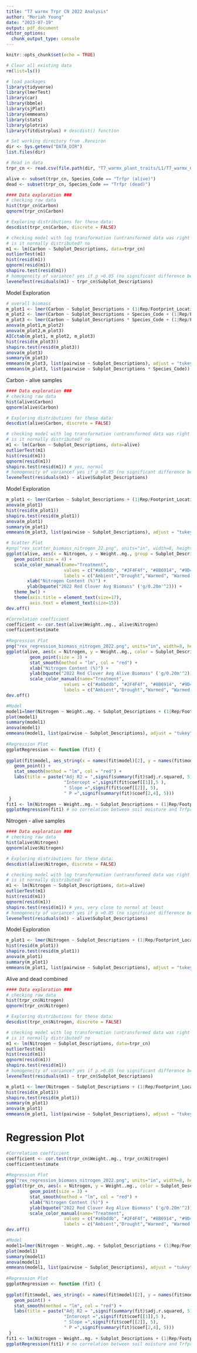 ```yaml
---
title: "T7 warmx Trpr CN 2022 Analysis"
author: "Moriah Young"
date: "2023-07-19"
output: pdf_document
editor_options: 
  chunk_output_type: console
---
```


```r
knitr::opts_chunk$set(echo = TRUE)
```

```r
# Clear all existing data
rm(list=ls())

# load packages
library(tidyverse)
library(lmerTest)
library(car)
library(bbmle)
library(sjPlot)
library(emmeans)
library(stats)
library(plotrix)
library(fitdistrplus) # descdist() function

# Set working directory from .Renviron
dir <- Sys.getenv("DATA_DIR")
list.files(dir)

# Read in data
trpr_cn <- read.csv(file.path(dir, "T7_warmx_plant_traits/L1/T7_warmx_CN_Trpr_2022_L1.csv")) # 2022 CN Trpr data

alive <- subset(trpr_cn, Species_Code == "Trfpr (alive)")
dead <- subset(trpr_cn, Species_Code == "Trfpr (dead)")

```

```r
#### Data exploration ###
# checking raw data
hist(trpr_cn$Carbon)
qqnorm(trpr_cn$Carbon)

# Exploring distributions for these data:
descdist(trpr_cn$Carbon, discrete = FALSE)

# checking model with log transformation (untransformed data was right skewed)
# is it normally distributed? no
m1 <- lm(Carbon ~ Subplot_Descriptions, data=trpr_cn)
outlierTest(m1)
hist(resid(m1))
qqnorm(resid(m1))
shapiro.test(resid(m1))
# homogeneity of variance? yes if p >0.05 (no significant difference between the group variances)
leveneTest(residuals(m1) ~ trpr_cn$Subplot_Descriptions)

```

Model Exploration
```r
# overall biomass
m_plot1 <- lmer(Carbon ~ Subplot_Descriptions + (1|Rep/Footprint_Location), data=trpr_cn, REML=F)
m_plot2 <- lmer(Carbon ~ Subplot_Descriptions + Species_Code + (1|Rep/Footprint_Location), data=trpr_cn, REML=F)
m_plot3 <- lmer(Carbon ~ Subplot_Descriptions * Species_Code + (1|Rep/Footprint_Location), data=trpr_cn, REML=F)
anova(m_plot1,m_plot2)
anova(m_plot2,m_plot3)
AICctab(m_plot1, m_plot2, m_plot3)
hist(resid(m_plot3))
shapiro.test(resid(m_plot3))
anova(m_plot3)
summary(m_plot3)
emmeans(m_plot3, list(pairwise ~ Subplot_Descriptions), adjust = "tukey")
emmeans(m_plot3, list(pairwise ~ Subplot_Descriptions * Species_Code))

```

Carbon - alive samples
```r
#### Data exploration ###
# checking raw data
hist(alive$Carbon)
qqnorm(alive$Carbon)

# Exploring distributions for these data:
descdist(alive$Carbon, discrete = FALSE)

# checking model with log transformation (untransformed data was right skewed)
# is it normally distributed? no
m1 <- lm(Carbon ~ Subplot_Descriptions, data=alive)
outlierTest(m1)
hist(resid(m1))
qqnorm(resid(m1))
shapiro.test(resid(m1)) # yes, normal
# homogeneity of variance? yes if p >0.05 (no significant difference between the group variances)
leveneTest(residuals(m1) ~ alive$Subplot_Descriptions)

```

Model Exploration
```r
m_plot1 <- lmer(Carbon ~ Subplot_Descriptions + (1|Rep/Footprint_Location), data=alive, REML=F)
anova(m_plot1)
hist(resid(m_plot1))
shapiro.test(resid(m_plot1))
anova(m_plot1)
summary(m_plot1)
emmeans(m_plot3, list(pairwise ~ Subplot_Descriptions), adjust = "tukey")
```

```r
# Scatter Plot
#png("rex_scatter_biomass_nitrogen_22.png", units="in", width=8, height=8, res=300)
ggplot(alive, aes(x = Nitrogen, y = Weight..mg., group = Subplot_Descriptions, color = Subplot_Descriptions)) +
   geom_point(size = 4) +
   scale_color_manual(name="Treatment",
                      values = c("#a6bddb", "#2F4F4f", "#8B6914", "#9D422E", "#6B8E23"),
                      labels = c("Ambient","Drought","Warmed", "Warmed Drought", "Irrigated Control")) +
        xlab("Nitrogen Content (%)") +
        ylab(bquote("2022 Red Clover Avg Biomass" ('g/0.20m'^2))) +
   theme_bw() +
   theme(axis.title = element_text(size=17),
         axis.text = element_text(size=15))
dev.off()

#Correlation coefficient 
coefficient <- cor.test(alive$Weight..mg., alive$Nitrogen)
coefficient$estimate
 
#Regression Plot
png("rex_regression_biomass_nitrogen_2022.png", units="in", width=8, height=6, res=300)
ggplot(alive, aes(x = Nitrogen, y = Weight..mg., color = Subplot_Descriptions)) + 
         geom_point(size = 3) +
         stat_smooth(method = "lm", col = "red") +
         xlab("Nitrogen Content (%)") +
         ylab(bquote("2022 Red Clover Avg Alive Biomass" ('g/0.20m'^2))) +
         scale_color_manual(name="Treatment",
                      values = c("#a6bddb", "#2F4F4f", "#8B6914", "#9D422E", "#6B8E23"),
                      labels = c("Ambient","Drought","Warmed", "Warmed Drought", "Irrigated Control"))
dev.off()

#Model
model1=lmer(Nitrogen ~ Weight..mg. + Subplot_Descriptions + (1|Rep/Footprint_Location), data = alive)
plot(model1)
summary(model1)
anova(model1)
emmeans(model1, list(pairwise ~ Subplot_Descriptions), adjust = "tukey")
 
#Regression Plot
ggplotRegression <- function (fit) {
 
ggplot(fit$model, aes_string(x = names(fit$model)[2], y = names(fit$model)[1])) + 
   geom_point() +
   stat_smooth(method = "lm", col = "red") +
   labs(title = paste("Adj R2 = ",signif(summary(fit)$adj.r.squared, 5),
                      "Intercept =",signif(fit$coef[[1]],5 ),
                      " Slope =",signif(fit$coef[[2]], 5),
                      " P =",signif(summary(fit)$coef[2,4], 5)))
 }
fit1 <- lm(Nitrogen ~ Weight..mg. + Subplot_Descriptions + (1|Rep/Footprint_Location), data = alive)
ggplotRegression(fit1) # no correlation between soil moisture and Trfpr biomass
```

Nitrogen - alive samples
```r
#### Data exploration ###
# checking raw data
hist(alive$Nitrogen)
qqnorm(alive$Nitrogen)

# Exploring distributions for these data:
descdist(alive$Nitrogen, discrete = FALSE)

# checking model with log transformation (untransformed data was right skewed)
# is it normally distributed? no
m1 <- lm(Nitrogen ~ Subplot_Descriptions, data=alive)
outlierTest(m1)
hist(resid(m1))
qqnorm(resid(m1))
shapiro.test(resid(m1)) # yes, very close to normal at least
# homogeneity of variance? yes if p >0.05 (no significant difference between the group variances)
leveneTest(residuals(m1) ~ alive$Subplot_Descriptions)

```

Model Exploration
```r
m_plot1 <- lmer(Nitrogen ~ Subplot_Descriptions + (1|Rep/Footprint_Location), data=alive, REML=F)
hist(resid(m_plot1))
shapiro.test(resid(m_plot1))
anova(m_plot1)
summary(m_plot1)
emmeans(m_plot1, list(pairwise ~ Subplot_Descriptions), adjust = "tukey")
```

Alive and dead combined
```r
#### Data exploration ###
# checking raw data
hist(trpr_cn$Nitrogen)
qqnorm(trpr_cn$Nitrogen)

# Exploring distributions for these data:
descdist(trpr_cn$Nitrogen, discrete = FALSE)

# checking model with log transformation (untransformed data was right skewed)
# is it normally distributed? no
m1 <- lm(Nitrogen ~ Subplot_Descriptions, data=trpr_cn)
outlierTest(m1)
hist(resid(m1))
qqnorm(resid(m1))
shapiro.test(resid(m1))
# homogeneity of variance? yes if p >0.05 (no significant difference between the group variances)
leveneTest(residuals(m1) ~ trpr_cn$Subplot_Descriptions)

m_plot1 <- lmer(Nitrogen ~ Subplot_Descriptions + (1|Rep/Footprint_Location), data=trpr_cn, REML=F)
hist(resid(m_plot1))
shapiro.test(resid(m_plot1))
summary(m_plot1)
anova(m_plot1)
emmeans(m_plot1, list(pairwise ~ Subplot_Descriptions), adjust = "tukey")
```

# Regression Plot
```r
#Correlation coefficient 
coefficient <- cor.test(trpr_cn$Weight..mg., trpr_cn$Nitrogen)
coefficient$estimate
 
#Regression Plot
png("rex_regression_biomass_nitrogen_2022.png", units="in", width=8, height=6, res=300)
ggplot(trpr_cn, aes(x = Nitrogen, y = Weight..mg., color = Subplot_Descriptions)) + 
         geom_point(size = 3) +
         stat_smooth(method = "lm", col = "red") +
         xlab("Nitrogen Content (%)") +
         ylab(bquote("2022 Red Clover Avg Alive Biomass" ('g/0.20m'^2))) +
         scale_color_manual(name="Treatment",
                      values = c("#a6bddb", "#2F4F4f", "#8B6914", "#9D422E", "#6B8E23"),
                      labels = c("Ambient","Drought","Warmed", "Warmed Drought", "Irrigated Control"))
dev.off()

#Model
model1=lmer(Nitrogen ~ Weight..mg. + Subplot_Descriptions + (1|Rep/Footprint_Location), data = trpr_cn)
plot(model1)
summary(model1)
anova(model1)
emmeans(model1, list(pairwise ~ Subplot_Descriptions), adjust = "tukey")
 
#Regression Plot
ggplotRegression <- function (fit) {
 
ggplot(fit$model, aes_string(x = names(fit$model)[2], y = names(fit$model)[1])) + 
   geom_point() +
   stat_smooth(method = "lm", col = "red") +
   labs(title = paste("Adj R2 = ",signif(summary(fit)$adj.r.squared, 5),
                      "Intercept =",signif(fit$coef[[1]],5 ),
                      " Slope =",signif(fit$coef[[2]], 5),
                      " P =",signif(summary(fit)$coef[2,4], 5)))
 }
fit1 <- lm(Nitrogen ~ Weight..mg. + Subplot_Descriptions + (1|Rep/Footprint_Location), data = trpr_cn)
ggplotRegression(fit1) # no correlation between soil moisture and Trfpr biomass
```

